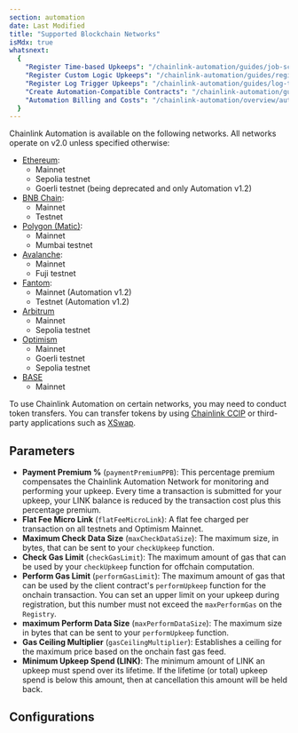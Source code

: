 ```yaml
---
section: automation
date: Last Modified
title: "Supported Blockchain Networks"
isMdx: true
whatsnext:
  {
    "Register Time-based Upkeeps": "/chainlink-automation/guides/job-scheduler",
    "Register Custom Logic Upkeeps": "/chainlink-automation/guides/register-upkeep",
    "Register Log Trigger Upkeeps": "/chainlink-automation/guides/log-trigger",
    "Create Automation-Compatible Contracts": "/chainlink-automation/guides/compatible-contracts",
    "Automation Billing and Costs": "/chainlink-automation/overview/automation-economics",
  }
---
```



Chainlink Automation is available on the following networks. All networks operate on v2.0 unless specified otherwise:

- [Ethereum](#ethereum):
  - Mainnet
  - Sepolia testnet
  - Goerli testnet (being deprecated and only Automation v1.2)
- [BNB Chain](#bnb-chain):
  - Mainnet
  - Testnet
- [Polygon (Matic)](#polygon-matic):
  - Mainnet
  - Mumbai testnet
- [Avalanche](#avalanche-mainnet):
  - Mainnet
  - Fuji testnet
- [Fantom](#fantom):
  - Mainnet (Automation v1.2)
  - Testnet (Automation v1.2)
- [Arbitrum](#arbitrum)
  - Mainnet
  - Sepolia testnet
- [Optimism](#optimism)
  - Mainnet
  - Goerli testnet
  - Sepolia testnet
- [BASE](#base)
  - Mainnet

To use Chainlink Automation on certain networks, you may need to conduct token transfers. You can transfer tokens by using [Chainlink CCIP](/ccip/tutorials/cross-chain-tokens) or third-party applications such as [XSwap](https://xswap.link/).

<CcipCommon callout="thirdPartyApps" />
<ResourcesCallout callout="bridgeRisks" />

## Parameters

- **Payment Premium %** (`paymentPremiumPPB`): This percentage premium compensates the Chainlink Automation Network for monitoring and performing your upkeep. Every time a transaction is submitted for your upkeep, your LINK balance is reduced by the transaction cost plus this percentage premium.
- **Flat Fee Micro Link** (`flatFeeMicroLink`): A flat fee charged per transaction on all testnets and Optimism Mainnet.
- **Maximum Check Data Size** (`maxCheckDataSize`): The maximum size, in bytes, that can be sent to your `checkUpkeep` function.
- **Check Gas Limit** (`checkGasLimit`): The maximum amount of gas that can be used by your `checkUpkeep` function for offchain computation.
- **Perform Gas Limit** (`performGasLimit`): The maximum amount of gas that can be used by the client contract's `performUpkeep` function for the onchain transaction. You can set an upper limit on your upkeep during registration, but this number must not exceed the `maxPerformGas` on the `Registry`.
- **maximum Perform Data Size** (`maxPerformDataSize`): The maximum size in bytes that can be sent to your `performUpkeep` function.
- **Gas Ceiling Multiplier** (`gasCeilingMultiplier`): Establishes a ceiling for the maximum price based on the onchain fast gas feed.
- **Minimum Upkeep Spend (LINK)**: The minimum amount of LINK an upkeep must spend over its lifetime. If the lifetime (or total) upkeep spend is below this amount, then at cancellation this amount will be held back.

## Configurations

<AutomationConfigList />
